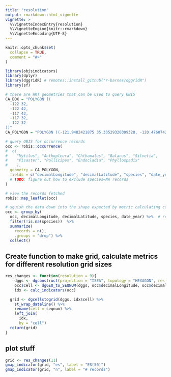 ```yaml
---
title: "resolution"
output: rmarkdown::html_vignette
vignette: >
  %\VignetteIndexEntry{resolution}
  %\VignetteEngine{knitr::rmarkdown}
  %\VignetteEncoding{UTF-8}
---
```


```r
knitr::opts_chunk$set(
  collapse = TRUE,
  comment = "#>"
)
```

```r
library(obisindicators)
library(dplyr)
library(dggridR) # remotes::install_github("r-barnes/dggridR")
library(sf)
```

```r
# these are WKT geometries that can be used to query OBIS
CA_BOX = "POLYGON ((
  -122 32, 
  -122 42, 
  -117 42, 
  -117 32, 
  -122 32
))"
CA_POLYGON = "POLYGON ((-121.9482421875 35.33529320309328, -120.47607421874999 33.284619968887675, -118.7841796875 32.41706632846282, -116.74072265625 32.63937487360669, -117.46582031249999 33.815666308702774, -119.28955078124999 34.72355492704221, -120.60791015625 35.35321610123823, -121.9482421875 35.33529320309328))"

# query OBIS for occurrence records
occ <- robis::occurrence(
#  c(
#    "Mytilus", "Anthopleura", "Chthamalus", "Balanus", "Silvetia", 
#    "Pisaster", "Pollicipes", "Endocladia", "Phyllospadix"
#    ), 
  geometry = CA_POLYGON,
  fields = c("decimalLongitude", "decimalLatitude", "species", "date_year", "aphiaID")
  # TODO: figure out how to exclude species=NA records
)

# view the records fetched
robis::map_leaflet(occ) 

# squish the data down into the shape expected by metric calculating code
occ <- group_by(
  occ, decimalLongitude, decimalLatitude, species, date_year) %>%  # remove dulplicate rows
  filter(!is.na(species))  %>%
  summarize(
    records = n(),
    .groups = "drop") %>%
  collect()
```

## Create function to make grid, calculate metrics for different resolution grid sizes

```r
res_changes <- function(resolution = 9){
    dggs <- dgconstruct(projection = "ISEA", topology = "HEXAGON", res = resolution)
    occ$cell <- dgGEO_to_SEQNUM(dggs, occ$decimalLongitude, occ$decimalLatitude)[["seqnum"]]
    idx <- calc_indicators(occ)

  grid <- dgcellstogrid(dggs, idx$cell) %>% 
    st_wrap_dateline() %>% 
    rename(cell = seqnum) %>% 
    left_join(
      idx,
      by = "cell")
  return(grid)
}
```

## plot stuff
```r
grid <- res_changes(11)
gmap_indicator(grid, "es", label = "ES(50)")
gmap_indicator(grid, "n", label = "# records")
```
